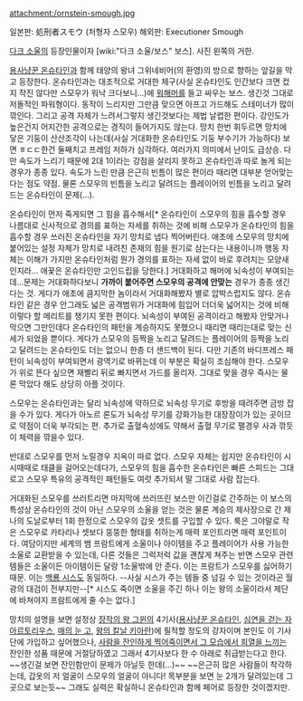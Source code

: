attachment:/ornstein-smough.jpg

일본판: 処刑者スモウ (처형자 스모우)
해외판: Executioner Smough

[[다크 소울]]의 등장인물이자 [wiki:"다크 소울/보스" 보스]. 사진 왼쪽의 거한.

[[용사냥꾼 온슈타인]]과 함께 태양의 왕녀 그위네비어(의 환영)의 방으로 향하는 앞길을 막고 등장한다. 온슈타인과는 대조적으로 거대한 체구(사실 온슈타인도 인간보다 크면 컸지 작진 않다만 스모우가 워낙 크다보니...)에 [[워해머]]를 들고 싸우는 보스. 생긴것 그대로 저돌적인 파워형이다. 동작이 느리지만 그만큼 맞으면 아프고 가드해도 스테미너가 많이 깎인다. 그리고 공격 자체가 느려서그렇지 생긴것보다는 제법 날렵한 편이다. 강인도가 높은건지 어지간한 공격으로는 경직이 들어가지도 않는다. 망치 한번 휘두르면 망치에 닿은 기둥이 산산조각이 나는데(사실 거대화한 온슈타인도 기둥 부수기가 가능하다) 보면 ㅎㄷㄷ한건 둘째치고 프레임 저하가 심각하다. 여러가지 의미에서 난이도 급상승. 다만 속도가 느리기 때문에 2대 1이라는 강점을 살리지 못하고 온슈타인과 따로 놀게 되는 경우가 종종 있다. 속도가 느린 만큼 은근히 빈틈이 많은 편이라 때리면 대부분 얻어맞는다는 점도 약점. 물론 스모우의 빈틈을 노리고 달려드는 플레이어의 빈틈을 노리고 달려드는 온슈타인이 문제(...).

온슈타인이 먼저 죽게되면 그 힘을 흡수해서[* 온슈타인이 스모우의 힘을 흡수할 경우 나름대로 신사적으로 경의를 표하는 자세를 취하는 것에 비해 스모우가 온슈타인의 힘을 흡수할 경우 쓰러진 온슈타인을 자기 망치로 냅다 찍어버린다. 애초에 스모우의 망치에 붙어있는 설정 자체가 망치로 내려친 존재의 힘을 원기로 삼는다는 내용이니까 행동 자체는 이해가 가지만 온슈타인처럼 뭔가 경의를 표하는 자세 없이 바로 후려치는 모양새인지라... 애꿎은 온슈타인만 고인드립을 당한다.] 거대화하고 해머에 뇌속성이 부여되는데...문제는 거대화하다보니 '''가까이 붙어주면 스모우의 공격에 안맞는''' 경우가 종종 생긴다는 것. 게다가 애초에 큼지막한 놈이라서 거대화해봤자 별로 압박스럽지도 않다. 온슈타인 같은 경우 안그래도 넓은 공격범위가 거대화에 힘입어 더더욱 넓어지는 것에 비해 이렇다 할 메리트를 챙기지 못한 편이다. 뇌속성이 부여된 공격이라고 해봤자 안맞거나 막으면 그만인데다 온슈타인의 패턴을 계승하지도 못했으니 때리면 때리는대로 맞는 신세가 되었을 뿐이다. 게다가 스모우의 등짝을 노리고 달려드는 플레이어의 등짝을 노리고 달려드는 온슈타인도 더는 없으니 한층 더 샌드백이 된다. 다만 기존의 바디프레스 패턴이 뇌속성이 부여되면서 광역기로 바뀌는데 이 부분은 확실히 조심해야 한다. 스모우가 위로 뜬다 싶으면 재빨리 뒤로 빠지면서 가드를 올리자. 그대로 맞을 경우 즉사는 물론 막았다 해도 상당히 아플 것이다.

스모우는 온슈타인과는 달리 뇌속성에 약하므로 뇌속성 무기로 후방을 때려주면 금방 잡을 수가 있다. 게다가 아노르 론도가 뇌속성 무기를 강화가능한 대장장이가 있는 곳이므로 약점이 더욱 부각되는 편. 추가로 출혈속성에도 약해서 출혈 무기로 팰경우 사과 깎듯이 체력을 깎을수 있다.

반대로 스모우를 먼저 노릴경우 지옥이 따로 없다. 스모우 자체는 쉽지만 온슈타인이 시시때때로 태클을 걸어오는데다가, 스모우의 힘을 흡수한 온슈타인은 빠른 스피드는 그대로고 스모우 특유의 공격적인 패턴들도 여럿 추가되서 말 그대로 사람 잡는다.

거대화된 스모우를 쓰러트리면 마지막에 쓰러뜨린 보스만 이긴걸로 간주하는 이 보스의 특성상 온슈타인의 것이 아닌 스모우의 소울을 얻는 것은 물론 계승의 제사장으로 간 제나의 도날로부터 1회 한정으로 스모우의 갑옷 셋트를 구입할 수 있다. 룩은 그야말로 작은 스모우로 카타리나 셋보다 뚱뚱한 형태를 취하는게 매력 포인트라면 매력 포인트이다. 여담이지만 세계의 뱀 프람트에게 소울이나 아이템을 주고 플레이어가 사용 가능한 소울로 교환받을 수 있는데, 다른 것들은 그럭저럭 값을 괜찮게 쳐주는 반면 스모우 관련 템들은 소울이든 아이템이든 달랑 1소울밖에 안 준다. 이는 프람트가 스모우를 싫어하기 때문. 이는 [[백룡 시스]]도 동일하다. --사실 시스가 주는 템들 중 넘길 수 있는 것이라곤 월광의 대검이 전부지만--[* 시스도 죽이면 소울을 주긴 하나 이는 왕의 소울이라서 제단에 바쳐야지 프람트에게 줄 수는 없다.]

망치의 설명을 보면 설정상 [[장작의 왕 그윈]]의 4기사([[용사냥꾼 온슈타인]], [[아르토리우스|심연을 걷는 자 아르토리우스]], [[매의 눈 고]], [[왕의 칼날 키아란]])에 필적할 정도의 강자이며 본인도 이 기사단에 가입하고 싶어했으나, [[새디스트|사람을 잔인하게 찍어죽이면서 그 모습에서 희열을 느끼는]] 잔인한 성품 때문에 거절당하였고 그래서 4기사보다 한 수 아래로 취급받는다고 한다. ~~생긴걸 보면 잔인함만이 문제가 아닐듯 한데(...)~~ ~~은근히 많은 사람들이 착각하는데, 갑옷의 저 얼굴이 스모우의 얼굴이 아니다! 목부분을 보면 눈 2개가 달려있는데 그곳으로 보는듯~~ 그래도 실력은 확실하니 온슈타인과 함께 페어로 등장한 것이겠지만.
